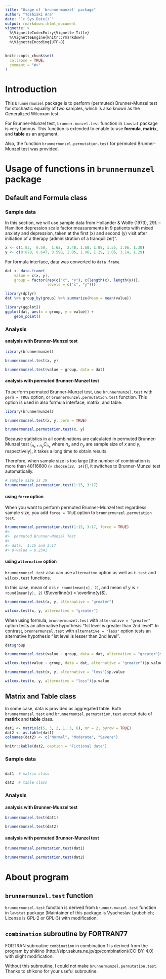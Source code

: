 ```yaml
---
title: "Usage of `brunnermunzel` package"
author: "Toshiaki Ara"
date: "`r Sys.Date()`"
output: rmarkdown::html_document
vignette: >
  %\VignetteIndexEntry{Vignette Title}
  %\VignetteEngine{knitr::rmarkdown}
  %\VignetteEncoding{UTF-8}
---
```


```r
knitr::opts_chunk$set(
  collapse = TRUE,
  comment = "#>"
)
```

# Introduction

This `brunnermunzel` package is to perform (permuted) Brunner-Munzel test
 for stochastic equality of two samples,
 which is also known as the Generalized Wilcoxon test.

For Brunner-Munzel test,
`brunner.munzel.test` function in `lawstat` package is very famous.
This function is extended to enable
 to use **formula**, **matrix**, and **table** as an argument.

Also, the function `brunnermunzel.permutation.test`
 for permuted Brunner-Munzel test was provided.

# Usage of functions in `brunnermunzel` package
## Default and Formula class
### Sample data

In this section,
 we will use sample data from Hollander & Wolfe (1973), 29f.
 -- Hamilton depression scale factor measurements in 9 patients with
 mixed anxiety and depression, taken at the first (x) and second (y) visit
 after initiation of a therapy (administration of a tranquilizer)".

```r
x <- c(1.83,  0.50,  1.62,  2.48, 1.68, 1.88, 1.55, 3.06, 1.30)
y <- c(0.878, 0.647, 0.598, 2.05, 1.06, 1.29, 1.06, 3.14, 1.29)
```

For formula interface, data was converted to `data.frame`.

```r
dat <- data.frame(
    value = c(x, y),
    group = factor(rep(c("x", "y"), c(length(x), length(y))),
                   levels = c("x", "y")))
```

```r
library(dplyr)
dat %>% group_by(group) %>% summarize(Mean = mean(value))
```


```r
library(ggplot2)
ggplot(dat, aes(x = group, y = value)) +
    geom_point()
```

### Analysis
#### analysis with Brunner-Munzel test
```r
library(brunnermunzel)

brunnermunzel.test(x, y)

brunnermunzel.test(value ~ group, data = dat)
```

#### analysis with permuted Brunner-Munzel test
To perform permuted Brunner-Munzel test,
 use `brunnermunzel.test` with `perm = TRUE` option,
 or `brunnermunzel.permutation.test` function.
This option is used in also formula interface, matrix, and table.

```r
library(brunnermunzel)

brunnermunzel.test(x, y, perm = TRUE)

brunnermunzel.permutation.test(x, y)
```


Because statistics in all combinations are calculated
 in permuted Brunner-Munzel test
 (${}_{n_{x}+n_{y}}C_{n_{x}}$ where
  $n_{x}$ and $n_{y}$ are sample size of $x$ and $y$, respectively),
  it takes a long time to obtain results.

Therefore, when sample size is too large
 [the number of combination is more than 40116600
  ($=$ `choose(28, 14)`)],
 it switches to Brunner-Munzel test automatically.

```r
# sample size is 30
brunnermunzel.permutation.test(1:15, 3:17)
```

#### using `force` option

When you want to perform permuted Brunner-Munzel test
 regardless sample size,
 you add `force = TRUE` option to `brunnermunzel.permutation test`.

```r
brunnermunzel.permutation.test(1:15, 3:17, force = TRUE)
#>
#>  permuted Brunner-Munzel Test
#>
#> data:  1:15 and 3:17
#> p-value = 0.2341
```

#### using `alternative` option

`brunnermunzel.test` also can use `alternative` option
 as well as `t.test` and `wilcox.test` functions.

In this case,
 mean of $x$ is `r round(mean(x), 2)`, and
 mean of $y$ is `r round(mean(y), 2)`
 ($\overline{x} > \overline{y}$).

```r
brunnermunzel.test(x, y, alternative = "greater")

wilcox.test(x, y, alternative = "greater")
```

When using formula,
 `brunnermunzel.test` with `alternative = "greater"` option
 tests an alternative hypothesis "1st level is greater than 2nd level".
In contrast,
 `brunnermunzel.test` with `alternative = "less"` option
 tests an alternative hypothesis "1st level is lesser than 2nd level".

```r
dat$group
```

```r
brunnermunzel.test(value ~ group, data = dat, alternative = "greater")$p.value

wilcox.test(value ~ group, data = dat, alternative = "greater")$p.value
```

```r
brunnermunzel.test(x, y, alternative = "less")$p.value

wilcox.test(x, y, alternative = "less")$p.value
```


## Matrix and Table class

In some case, data is provided as aggregated table.
Both `brunnermunzel.test` and `brunnermunzel.permutation.test`
 accept data of **matirix** and **table** class.

```r
dat1 <- matrix(c(5, 3, 2, 1, 3, 6), nr = 2, byrow = TRUE)
dat2 <- as.table(dat1)
colnames(dat2) <- c("Normal", "Moderate", "Severe")
```

```r
knitr::kable(dat2, caption = "Fictional data")
```

### Sample data

```r
```

```r
dat1  # matrix class

dat2  # table class
```

### Analysis
#### analysis with Brunner-Munzel test

```r
brunnermunzel.test(dat1)

brunnermunzel.test(dat2)
```

#### analysis with permuted Brunner-Munzel test

```r
brunnermunzel.permutation.test(dat1)

brunnermunzel.permutation.test(dat2)
```


# About program
## `brunnermunzel.test` function

`brunnermunzel.test` function is derived from
 `brunner.munzel.test` function in `lawstat` package
 (Maintainer of this package is Vyacheslav Lyubchich;
  License is GPL-2 or GPL-3)
 with modification.

## `combination` subroutine by FORTRAN77

FORTRAN subroutine `combination` in combination.f is derived from
 the program by shikino
 (http://slpr.sakura.ne.jp/qp/combination)(CC-BY-4.0)
  with slight modification.

Without this subroutine,
 I could not make `brunnermunzel.permutation.test`.
Thanks to shikono for your useful subroutine.

